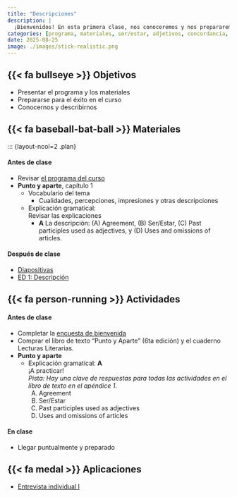 ```yaml
---
title: "Descripciones"
description: |
  ¡Bienvenidos! En esta primera clase, nos conoceremos y nos prepararemos para el éxito en el curso. Para aprovechar al máximo la clase, empezaremos con el primer capítulo.
categories: [programa, materiales, ser/estar, adjetivos, concordancia, artículos]
date: 2025-08-25
image: ./images/stick-realistic.png
---
```


## {{< fa bullseye >}} Objetivos

::: {.plan}

- Presentar el programa y los materiales
- Prepararse para el éxito en el curso
- Conocernos y describirnos

:::

## {{< fa baseball-bat-ball >}} Materiales

::: {layout-ncol=2 .plan}

#### Antes de clase

- Revisar [el programa del curso](../index.html)
- **Punto y aparte**, capítulo 1
  - Vocabulario del tema
    - Cualidades, percepciones, impresiones y otras descripciones
  - Explicación gramatical:\
Revisar las explicaciones
    - **A** La descripción: (A) Agreement, (B) Ser/Estar, (C) Past participles used as adjectives, y (D) Uses and omissions of articles.

#### Después de clase

- [Diapositivas](../diapositivas/diap-01.html)
- [ED 1: Descripción]({{< var canvas.eval_01 >}})

## {{< fa person-running >}} Actividades

::: {layout-ncol=2 .plan}

#### Antes de clase

- Completar la [encuesta de bienvenida]({{< var canvas.ice_01 >}})
- Comprar el libro de texto "Punto y Aparte" (6ta edición) y el cuaderno Lecturas Literarias.
- **Punto y aparte**
  - Explicación gramatical: **A**\
  ¡A practicar!\
  *Pista: Hay una clave de respuestas para todas las actividades en el libro de texto en el apéndice 1.*
    (A) Agreement
    (B) Ser/Estar
    (C) Past participles used as adjectives
    (D) Uses and omissions of articles

#### En clase

- Llegar puntualmente y preparado

:::

## {{< fa medal >}} Aplicaciones

- [Entrevista individual I]({{< var canvas.entrevista_01 >}})

